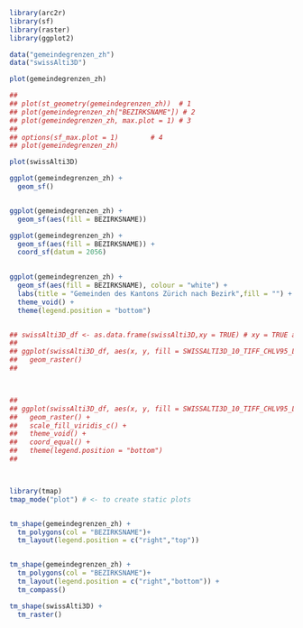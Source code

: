 
```r
library(arc2r) 
library(sf)
library(raster)
library(ggplot2)

data("gemeindegrenzen_zh")
data("swissAlti3D")


```

```r
plot(gemeindegrenzen_zh)


```

```r
## 
## plot(st_geometry(gemeindegrenzen_zh))  # 1
## plot(gemeindegrenzen_zh["BEZIRKSNAME"]) # 2
## plot(gemeindegrenzen_zh, max.plot = 1) # 3
## 
## options(sf_max.plot = 1)        # 4
## plot(gemeindegrenzen_zh)


```

```r
plot(swissAlti3D)


```

```r


ggplot(gemeindegrenzen_zh) +
  geom_sf()



```

```r
ggplot(gemeindegrenzen_zh) + 
  geom_sf(aes(fill = BEZIRKSNAME))


```

```r
ggplot(gemeindegrenzen_zh) + 
  geom_sf(aes(fill = BEZIRKSNAME)) +
  coord_sf(datum = 2056)
  


```

```r
ggplot(gemeindegrenzen_zh) + 
  geom_sf(aes(fill = BEZIRKSNAME), colour = "white") +
  labs(title = "Gemeinden des Kantons Zürich nach Bezirk",fill = "") +
  theme_void() +
  theme(legend.position = "bottom")



```

```r
## swissAlti3D_df <- as.data.frame(swissAlti3D,xy = TRUE) # xy = TRUE adds the x and y coordinates to our dataframe as columns
## 
## ggplot(swissAlti3D_df, aes(x, y, fill = SWISSALTI3D_10_TIFF_CHLV95_LN02_2600_1196)) +
##   geom_raster()
## 




```

```r
## 
## ggplot(swissAlti3D_df, aes(x, y, fill = SWISSALTI3D_10_TIFF_CHLV95_LN02_2600_1196)) +
##   geom_raster() +
##   scale_fill_viridis_c() +
##   theme_void() +
##   coord_equal() +
##   theme(legend.position = "bottom")
## 




```

```r
library(tmap)
tmap_mode("plot") # <- to create static plots


tm_shape(gemeindegrenzen_zh) + 
  tm_polygons(col = "BEZIRKSNAME")+
  tm_layout(legend.position = c("right","top"))



```

```r
tm_shape(gemeindegrenzen_zh) + 
  tm_polygons(col = "BEZIRKSNAME")+
  tm_layout(legend.position = c("right","bottom")) +
  tm_compass()


```

```r
tm_shape(swissAlti3D) +
  tm_raster()
```

